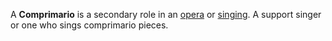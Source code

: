 A '''Comprimario''' is a secondary role in an [[opera]] or [[singing]]. A support singer or one who sings comprimario pieces.

{{music-stub}}